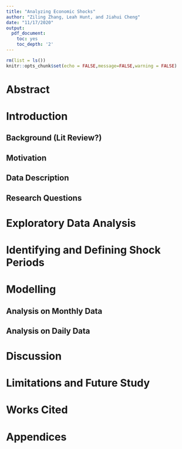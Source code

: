 ```yaml
---
title: "Analyzing Economic Shocks"
author: "Ziling Zhang, Leah Hunt, and Jiahui Cheng"
date: "11/17/2020"
output:
  pdf_document:
    toc: yes
    toc_depth: '2'
---
```


```r
rm(list = ls())
knitr::opts_chunk$set(echo = FALSE,message=FALSE,warning = FALSE)
```

# Abstract


# Introduction

## Background (Lit Review?)

## Motivation

## Data Description

## Research Questions


# Exploratory Data Analysis


# Identifying and Defining Shock Periods


# Modelling

## Analysis on Monthly Data

## Analysis on Daily Data


# Discussion

# Limitations and Future Study


# Works Cited

# Appendices


